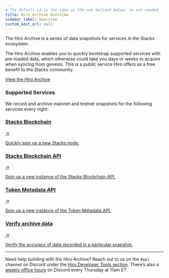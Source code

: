 ```yaml
---
# The default id is the same as the one defined below. so not needed
title: Hiro Archive Overview
sidebar_label: Overview
custom_edit_url: null
---
```



<p class="p-3 rounded-lg bg-neutral-100 text-neutral-500 dark:bg-neutral-800 dark:text-neutral-400">The Hiro Archive is a series of data snapshots for services in the Stacks ecosystem.</p>

<div class="mb-10"></div>

The Hiro Archive enables you to quickly bootstrap supported services with pre-loaded data, which otherwise could take you days or weeks to acquire when syncing from genesis. This is a public service Hiro offers as a free benefit to the Stacks community.

<div className="buttons-container">
  <a className="button-cta orange" href="https://archive.hiro.so" target='_blank'>
    View the Hiro Archive
  </a>
</div>

### Supported Services

We record and archive mainnet and testnet snapshots for the following services every night:

<div class="subSections my-8">
  <a href="/hiro-archive/guides/use-stacks-blockchain-archive">
    <div class="subSectionTitle"><h3>Stacks Blockchain</h3><span>→</span></div>
    <p>Quickly spin up a new Stacks node.</p>
  </a>
  <a href="/hiro-archive/guides/use-stacks-blockchain-api-archive">
    <div class="subSectionTitle"><h3>Stacks Blockchain API</h3><span>→</span></div>
    <p>Spin up a new instance of the Stacks Blockchain API.</p>
  </a>
</div>

<div class="subSections my-8">
  <a href="/hiro-archive/guides/use-token-metadata-api-archive">
    <div class="subSectionTitle"><h3>Token Metadata API</h3><span>→</span></div>
    <p>Spin up a new instance of the Token Metadata API.</p>
  </a>
  <a href="/hiro-archive/guides/verify-archive-data">
    <div class="subSectionTitle"><h3>Verify archive data</h3><span>→</span></div>
    <p>Verify the accuracy of data recorded in a particular snapshot.</p>
  </a>
</div>

---

Need help building with the Hiro Archive? Reach out to us on the `#api` channel on Discord under the [Hiro Developer Tools section](https://stacks.chat/). There’s also a [weekly office hours](https://events.stacks.co/event/HD16484710) on Discord every Thursday at 11am ET.